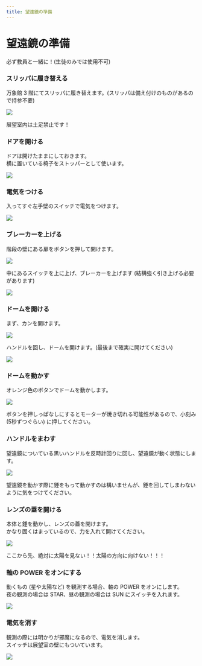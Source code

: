 ```yaml
---
title: 望遠鏡の準備
---
```



# 望遠鏡の準備

<Callout type="error">必ず教員と一緒に！(生徒のみでは使用不可)</Callout>

<Steps>

### スリッパに履き替える

万象館 3 階にてスリッパに履き替えます。(スリッパは備え付けのものがあるので持参不要)

![](/slipper.webp)

<Callout type="warning">展望室内は土足禁止です！</Callout>

### ドアを開ける

ドアは開けたままにしておきます。<br />
横に置いている椅子をストッパーとして使います。

![](/door_m.webp)

### 電気をつける

入ってすぐ左手壁のスイッチで電気をつけます。

![](/light_sw1_m.webp)

### ブレーカーを上げる

階段の壁にある扉をボタンを押して開けます。

![](/breaker_m.webp)

中にあるスイッチを上に上げ、ブレーカーを上げます (結構強く引き上げる必要があります)

![](/breaker_on_m.webp)

### ドームを開ける

まず、カンを開けます。

![](/dome_kan.webp)

ハンドルを回し、ドームを開けます。(最後まで確実に開けてください)

![](/dome_handle.webp)

### ドームを動かす

オレンジ色のボタンでドームを動かします。

![](/dome_remote2.webp)

<Callout type="info">
  ボタンを押しっぱなしにするとモーターが焼き切れる可能性があるので、小刻み
  (5秒ずつぐらい) に押してください。
</Callout>

### ハンドルをまわす

望遠鏡についている黒いハンドルを反時計回りに回し、望遠鏡が動く状態にします。

![](/ts_handle.webp)

<Callout type="warning">
  望遠鏡を動かす際に錘をもって動かすのは構いませんが、錘を回してしまわないように気をつけてください。
</Callout>

### レンズの蓋を開ける

本体と錘を動かし、レンズの蓋を開けます。<br />
かなり固くはまっているので、力を入れて開けてください。

![](/ts_cap1.webp)

<Callout type="error">
  ここから先、絶対に太陽を見ない！！太陽の方向に向けない！！！
</Callout>

### 軸の POWER をオンにする

動くもの (星や太陽など) を観測する場合、軸の POWER をオンにします。<br />
夜の観測の場合は STAR、昼の観測の場合は SUN にスイッチを入れます。

![](/ts_sw.webp)

### 電気を消す

観測の際には明かりが邪魔になるので、電気を消します。<br />
スイッチは展望室の壁にもついています。

![](/light_sw2.webp)

</Steps>
